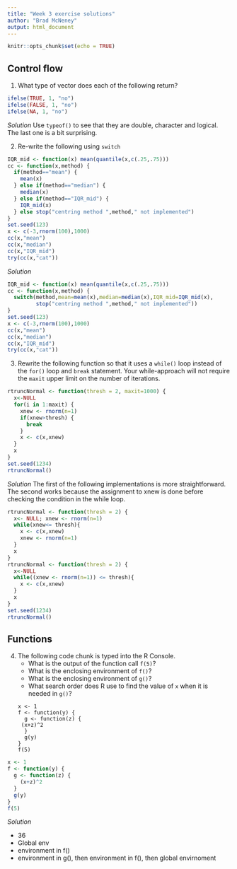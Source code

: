 ```yaml
---
title: "Week 3 exercise solutions"
author: "Brad McNeney"
output: html_document
---
```


```r
knitr::opts_chunk$set(echo = TRUE)
```


## Control flow

1. What type of vector does each of the following return?

```r
ifelse(TRUE, 1, "no")
ifelse(FALSE, 1, "no")
ifelse(NA, 1, "no")
```

*Solution* Use `typeof()` to see that they are double, character
and logical. The last one is a bit surprising.


2. Re-write the following using `switch`

```r
IQR_mid <- function(x) mean(quantile(x,c(.25,.75)))
cc <- function(x,method) {
  if(method=="mean") {
    mean(x)
  } else if(method=="median") {
    median(x)
  } else if(method=="IQR_mid") {
    IQR_mid(x)
  } else stop("centring method ",method," not implemented")
}
set.seed(123)
x <- c(-3,rnorm(100),1000)
cc(x,"mean")
cc(x,"median")
cc(x,"IQR_mid")
try(cc(x,"cat"))
```

*Solution*

```r
IQR_mid <- function(x) mean(quantile(x,c(.25,.75)))
cc <- function(x,method) {
  switch(method,mean=mean(x),median=median(x),IQR_mid=IQR_mid(x),
         stop("centring method ",method," not implemented"))
}
set.seed(123)
x <- c(-3,rnorm(100),1000)
cc(x,"mean")
cc(x,"median")
cc(x,"IQR_mid")
try(cc(x,"cat"))
```


3. Rewrite the following function so that 
it uses a `while()` loop instead of the 
`for()` loop and `break` statement. Your while-approach
will not require the `maxit` upper limit on the 
number of iterations.
```r
rtruncNormal <- function(thresh = 2, maxit=1000) {
  x<-NULL
  for(i in 1:maxit) {
    xnew <- rnorm(n=1)
    if(xnew>thresh) {
      break
    }
    x <- c(x,xnew)
  }
  x
}
set.seed(1234)
rtruncNormal()
```

*Solution* The first of the following implementations
is more straightforward. The second works because the
assignment to xnew is done before checking the condition
in the while loop.

```r
rtruncNormal <- function(thresh = 2) {
  x<- NULL; xnew <- rnorm(n=1)
  while(xnew<= thresh){
    x <- c(x,xnew)
    xnew <- rnorm(n=1)
  }
  x
}
rtruncNormal <- function(thresh = 2) {
  x<-NULL
  while((xnew <- rnorm(n=1)) <= thresh){
    x <- c(x,xnew)
  }
  x
}
set.seed(1234)
rtruncNormal()
```

## Functions

4. The following code chunk is typed into the R Console.
    - What is the output of the function call `f(5)`?
    - What is the enclosing environment of `f()`?
    - What is the enclosing environment of `g()`?
    - What search order does R use to find the 
    value of `x` when it is needed in `g()`?
```
x <- 1
f <- function(y) {
  g <- function(z) {
    (x+z)^2
  }
  g(y)
}
f(5)
```

```r
x <- 1
f <- function(y) {
  g <- function(z) {
    (x+z)^2
  }
  g(y)
}
f(5)
```

*Solution*

- 36
- Global env
- environment in f()
- environment in g(), then environment in f(), then global envirnoment